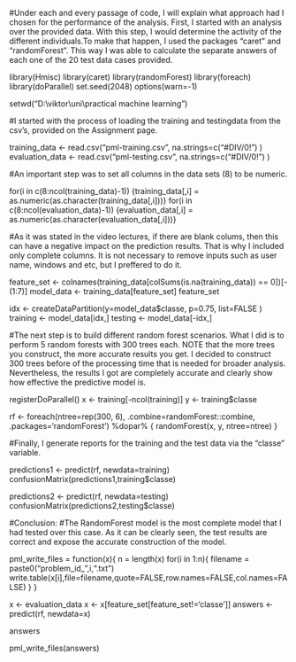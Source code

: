 #Under each and every passage of code, I will explain what approach had I chosen for the performance of the analysis. First, I started with an analysis over the provided data. With this step, I would determine the activity of the different individuals.To make that happen, I used the packages "caret" and "randomForest". This way I was able to calculate the separate answers of each one of the 20 test data cases provided. 

library(Hmisc)
library(caret)
library(randomForest)
library(foreach)
library(doParallel)
set.seed(2048)
options(warn=-1)

setwd("D:\\viktor\\uni\\practical machine learning")

#I started with the process of loading the training and testingdata from the csv's, provided on the Assignment page.

training_data <- read.csv("pml-training.csv", na.strings=c("#DIV/0!") )
evaluation_data <- read.csv("pml-testing.csv", na.strings=c("#DIV/0!") )

#An important step was to set all columns in the data sets (8) to be numeric.

for(i in c(8:ncol(training_data)-1)) {training_data[,i] = as.numeric(as.character(training_data[,i]))}
for(i in c(8:ncol(evaluation_data)-1)) {evaluation_data[,i] = as.numeric(as.character(evaluation_data[,i]))}

#As it was stated in the video lectures, if there are blank colums, then this can have a negative impact on the prediction results. That is why I included only complete columns. It is not necessary to remove inputs such as user name, windows and etc, but I preffered to do it.

feature_set <- colnames(training_data[colSums(is.na(training_data)) == 0])[-(1:7)]
model_data <- training_data[feature_set]
feature_set

idx <- createDataPartition(y=model_data$classe, p=0.75, list=FALSE )
training <- model_data[idx,]
testing <- model_data[-idx,]

#The next step is to build different random forest scenarios. What I did is to perform 5 random forests with 300 trees each. NOTE that the more trees you construct, the more accurate results you get. I decided to construct 300 trees before of the processing time that is needed for broader analysis. Nevertheless, the results I got are completely accurate and clearly show how effective the predictive model is.

registerDoParallel()
x <- training[-ncol(training)]
y <- training$classe

rf <- foreach(ntree=rep(300, 6), .combine=randomForest::combine, .packages='randomForest') %dopar% {
  randomForest(x, y, ntree=ntree) 
}

#Finally, I generate reports for the training and the test data via the "classe" variable.

predictions1 <- predict(rf, newdata=training)
confusionMatrix(predictions1,training$classe)

predictions2 <- predict(rf, newdata=testing)
confusionMatrix(predictions2,testing$classe)

#Conclusion:
#The RandomForest model is the most complete model that I had tested over this case. As it can be clearly seen, the test results are correct and expose the accurate construction of the model.

pml_write_files = function(x){
  n = length(x)
  for(i in 1:n){
    filename = paste0("problem_id_",i,".txt")
    write.table(x[i],file=filename,quote=FALSE,row.names=FALSE,col.names=FALSE)
  }
}


x <- evaluation_data
x <- x[feature_set[feature_set!='classe']]
answers <- predict(rf, newdata=x)

answers

pml_write_files(answers)
